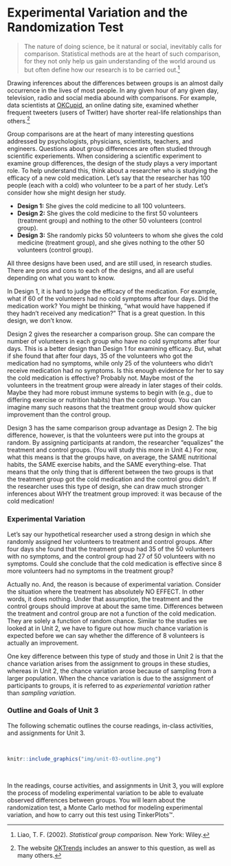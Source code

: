 # Experimental Variation and the Randomization Test {-}

> The nature of doing science, be it natural or social, inevitably calls for comparison. Statistical methods are at the heart of such comparison, for they not only help us gain understanding of the world around us but often define how our research is to be carried out.^[Liao, T. F. (2002). *Statistical group comparison.* New York: Wiley.]

Drawing inferences about the differences between groups is an almost daily occurrence in the lives of most people. In any given hour of any given day, television, radio and social media abound with comparisons. For example, data scientists at [OKCupid](https://www.okcupid.com/), an online dating site, examined whether frequent tweeters (users of Twitter) have shorter real-life relationships than others.^[The website [OKTrends](http://blog.okcupid.com/) includes an answer to this question, as well as many others.]

Group comparisons are at the heart of many interesting questions addressed by psychologists, physicians, scientists, teachers, and engineers. Questions about group differences are often studied through scientific experiements. When considering a scientific experiment to examine group differences, the design of the study plays a very important role. To help understand this, think about a researcher who is studying the efficacy of a new cold medication. Let's say that the researcher has 100 people (each with a cold) who volunteer to be a part of her study. Let's consider how she might design her study.

- **Design 1:** She gives the cold medicine to all 100 volunteers.
- **Design 2:** She gives the cold medicine to the first 50 volunteers (treatment group) and nothing to the other 50 volunteers (control group).
- **Design 3:** She randomly picks 50 volunteers to whom she gives the cold medicine (treatment group), and she gives nothing to the other 50 volunteers (control group).

All three designs have been used, and are still used, in research studies. There are pros and cons to each of the designs, and all are useful depending on what you want to know. 

In Design 1, it is hard to judge the efficacy of the medication. For example, what if 60 of the volunteers had no cold symptoms after four days. Did the medication work? You might be thinking, "what would have happened if they hadn't received any medication?" That is a great question. In this design, we don't know.

Design 2 gives the researcher a comparison group. She can compare the number of volunteers in each group who have no cold symptoms after four days. This is a better design than Design 1 for examining efficacy. But, what if she found that after four days, 35 of the volunteers who got the medication had no symptoms, while only 25 of the volunteers who didn't receive medication had no symptoms. Is this enough evidence for her to say the cold medication is effective? Probably not. Maybe most of the volunteers in the treatment group were already in later stages of their colds. Maybe they had more robust immune systems to begin with (e.g., due to differing exercise or nutrition habits) than the control group. You can imagine many such reasons that the treatment group would show quicker improvement than the control group.

Design 3 has the same comparison group advantage as Design 2. The big difference, however, is that the volunteers were put into the groups at random. By assigning participants at random, the researcher "equalizes" the treatment and control groups. (You will study this more in Unit 4.) For now, what this means is that the groups have, on average, the SAME nutritional habits, the SAME exercise habits, and the SAME everything-else. That means that the only thing that is different between the two groups is that the treatment group got the cold medication and the control grou didn't. If the researcher uses this type of design, she can draw much stronger inferences about WHY the treatment group improved: it was because of the cold medication!

### Experimental Variation {-}

Let's say our hypothetical researcher used a strong design in which she randomly assigned her volunteers to treatment and control groups. After four days she found that the treatment group had 35 of the 50 volunteers with no symptoms, and the control group had 27 of 50 volunteers with no symptoms. Could she conclude that the cold medication is effective since 8 more volunteers had no symptoms in the treatment group? 

Actually no. And, the reason is because of experimental variation. Consider the situation where the treatment has absolutely NO EFFECT. In other words, it does nothing. Under that assumption, the treatment and the control groups should improve at about the same time. Differences between the treatment and control group are not a function of the cold medication. They are solely a function of random chance. Similar to the studies we looked at in Unit 2, we have to figure out how much chance variation is expected before we can say whether the difference of 8 volunteers is actually an improvement. 

One key difference between this type of study and those in Unit 2 is that the chance variation arises from the assignment to groups in these studies, whereas in Unit 2, the chance variation arose because of sampling from a larger population. When the chance variation is due to the assignment of participants to groups, it is referred to as *experiemental variation* rather than *sampling variation*. 

### Outline and Goals of Unit 3 {-}

The following schematic outlines the course readings, in-class activities, and assignments for Unit 3.

<br />

```r
knitr::include_graphics("img/unit-03-outline.png")
```

<br />

In the readings, course activities, and assignments in Unit 3, you will explore the process of modeling experimental variation to be able to evaluate observed differences between groups. You will learn about the randomization test, a Monte Carlo method for modeling experimental variation, and how to carry out this test using TinkerPlots&trade;. 
